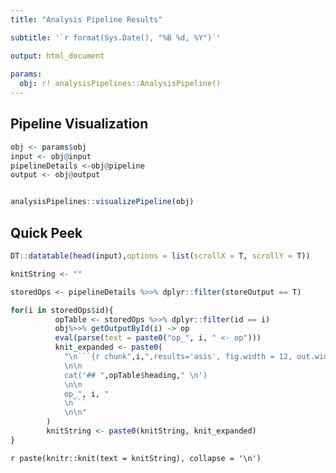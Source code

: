 ```yaml
---
title: "Analysis Pipeline Results"

subtitle: '`r format(Sys.Date(), "%B %d, %Y")`'

output: html_document
  
params:
  obj: r! analysisPipelines::AnalysisPipeline() 
---
```


## Pipeline Visualization

```r
obj <- params$obj
input <- obj@input
pipelineDetails <-obj@pipeline
output <- obj@output


analysisPipelines::visualizePipeline(obj)
```


## Quick Peek
```r
DT::datatable(head(input),options = list(scrollX = T, scrollY = T))
```


```r

knitString <- ""

storedOps <- pipelineDetails %>>% dplyr::filter(storeOutput == T)

for(i in storedOps$id){
          opTable <- storedOps %>>% dplyr::filter(id == i)
          obj%>>% getOutputById(i) -> op
          eval(parse(text = paste0("op_", i, " <- op")))
          knit_expanded <- paste0(
            "\n```{r chunk",i,",results='asis', fig.width = 12, out.width = '100%', echo=FALSE}
            \n\n
            cat('## ",opTable$heading," \n')
            \n\n
            op_", i, "
            \n```
            \n\n"
        )
        knitString <- paste0(knitString, knit_expanded)
}

```


`r paste(knitr::knit(text = knitString), collapse = '\n')`

